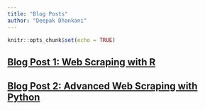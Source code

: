 ```yaml
---
title: "Blog Posts"
author: "Deepak Dhankani"
---
```


```r
knitr::opts_chunk$set(echo = TRUE)
```


## [Blog Post 1: Web Scraping with R](post-1.html)

## [Blog Post 2: Advanced Web Scraping with Python](post-2.html)